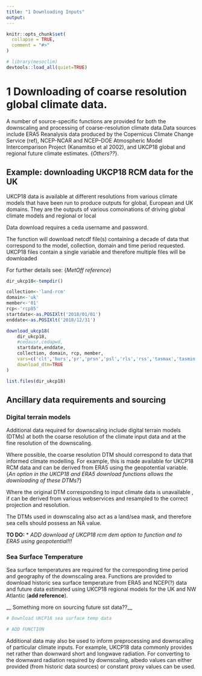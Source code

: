 ```yaml
---
title: "1 Downloading Inputs"
output:
---
```


```r
knitr::opts_chunk$set(
  collapse = TRUE,
  comment = "#>"
)
```

```r
# library(mesoclim)
devtools::load_all(quiet=TRUE)
```

# 1 Downloading  of coarse resolution global climate data.
A number of source-specific functions are provided for both the downscaling and processing of coarse-resolution climate data.Data sources include ERA5 Reanalysis data produced by the Copernicus Climate Change Service (ref), NCEP-NCAR and NCEP–DOE Atmospheric Model Intercomparison Project (Kanamitso et al 2002), and UKCP18 global and regional future climate estimates. {_Others??_}. 

## Example: downloading UKCP18 RCM data for the UK
UKCP18 data is available at different resolutions from various climate models that have been run to produce outputs for global, European and UK domains. They are the outputs of various comoinations of driving global climate models and regional or local  

Data download requires a ceda username and password.

The function will download netcdf file(s) containing a decade of data that correspond to the model, collection, domain and time period requested. UKCP18 files contain a single variable and therefore multiple files will be downloaded

For further details see: {_MetOff reference_}

```r
dir_ukcp18<-tempdir()

collection<-'land-rcm'
domain<-'uk'
member<-'01'
rcp<-'rcp85'
startdate<-as.POSIXlt('2018/01/01')
enddate<-as.POSIXlt('2018/12/31')

download_ukcp18(
    dir_ukcp18,
    #cedausr,cedapwd,
    startdate,enddate,
    collection, domain, rcp, member,
    vars=c('clt','hurs','pr','prsn','psl','rls','rss','tasmax','tasmin','uas','vas'),
    download_dtm=TRUE
)

list.files(dir_ukcp18)
```

## Ancillary data requirements and sourcing

### Digital terrain models
Additional data required for downscaling include digital terrain models (DTMs) at both the coarse resolution of the climate input data and at the fine resolution of the downscaling.

Where possible, the coarse resolution DTM should correspond to data that informed climate modelling. For example, this is made available for UKCP18 RCM data and can be derived from ERA5 using the geopotential variable. {_An option in the UKCP18 and ERA5 download functions allows the downloading of these DTMs?_}

Where the original DTM corresponding to input climate data is unavailable , if can be derived from various webservices and resampled to the correct projection and resolution.

The DTMs used in downscaling also act as a land/sea mask, and therefore sea cells should possess an NA value. 

__TO DO:__ 
* _ADD download of UKCP18 rcm dem option to function and to ERA5 using geopotential!!!_

### Sea Surface Temperature
Sea surface temperatures are required for the corresponding time period and geography of the downscaling area.  Functions are provided to download historic sea surface temperature from ERA5 and NCEP(?) data and future data estimated using UKCP18 regional models for the UK and NW Atlantic (__add reference__).

__ Something more on sourcing future sst data??__

```r
# Download UKCP18 sea surface temp data

# ADD FUNCTION

```

Additional data may also be used to inform preprocessing and downscaling of particular climate inputs. For example, UKCP18 data commonly provides net rather than downward short and longwave radiation. For converting to the downward radiation required by downscaling, albedo values can either provided (from historic data sources) or constant proxy values can be used.
